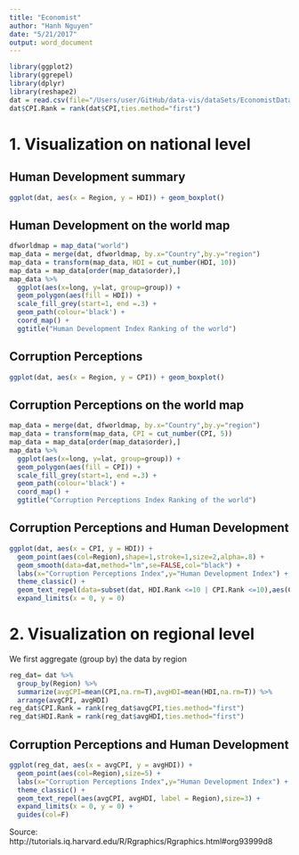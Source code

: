 ```yaml
---
title: "Economist"
author: "Hanh Nguyen"
date: "5/21/2017"
output: word_document
---
```


```r
library(ggplot2)
library(ggrepel)
library(dplyr)
library(reshape2)
dat = read.csv(file="/Users/user/GitHub/data-vis/dataSets/EconomistData.csv",header=TRUE)
dat$CPI.Rank = rank(dat$CPI,ties.method="first")
```

# 1. Visualization on national level  

## Human Development summary

```r
ggplot(dat, aes(x = Region, y = HDI)) + geom_boxplot()
```

## Human Development on the world map  

```r
dfworldmap = map_data("world")
map_data = merge(dat, dfworldmap, by.x="Country",by.y="region")
map_data = transform(map_data, HDI = cut_number(HDI, 10))
map_data = map_data[order(map_data$order),]
map_data %>%
  ggplot(aes(x=long, y=lat, group=group)) +
  geom_polygon(aes(fill = HDI)) +
  scale_fill_grey(start=1, end =.3) + 
  geom_path(colour='black') +
  coord_map() +
  ggtitle("Human Development Index Ranking of the world")
```

## Corruption Perceptions  

```r
ggplot(dat, aes(x = Region, y = CPI)) + geom_boxplot()
```

## Corruption Perceptions on the world map  

```r
map_data = merge(dat, dfworldmap, by.x="Country",by.y="region")
map_data = transform(map_data, CPI = cut_number(CPI, 5))
map_data = map_data[order(map_data$order),]
map_data %>%
  ggplot(aes(x=long, y=lat, group=group)) +
  geom_polygon(aes(fill = CPI)) +
  scale_fill_grey(start=1, end =.3) + 
  geom_path(colour='black') +
  coord_map() +
  ggtitle("Corruption Perceptions Index Ranking of the world")
```

## Corruption Perceptions and Human Development  
```r
ggplot(dat, aes(x = CPI, y = HDI)) + 
  geom_point(aes(col=Region),shape=1,stroke=1,size=2,alpha=.8) +
  geom_smooth(data=dat,method="lm",se=FALSE,col="black") +
  labs(x="Corruption Perceptions Index",y="Human Development Index") +
  theme_classic() +
  geom_text_repel(data=subset(dat, HDI.Rank <=10 | CPI.Rank <=10),aes(CPI, HDI, label = Country),size=2.5) +
  expand_limits(x = 0, y = 0)
```

# 2. Visualization on regional level 

We first aggregate (group by) the data by region  

```r
reg_dat= dat %>%
  group_by(Region) %>%
  summarize(avgCPI=mean(CPI,na.rm=T),avgHDI=mean(HDI,na.rm=T)) %>%
  arrange(avgCPI, avgHDI)
reg_dat$CPI.Rank = rank(reg_dat$avgCPI,ties.method="first")
reg_dat$HDI.Rank = rank(reg_dat$avgHDI,ties.method="first")
```

## Corruption Perceptions and Human Development  

```r
ggplot(reg_dat, aes(x = avgCPI, y = avgHDI)) + 
  geom_point(aes(col=Region),size=5) +
  labs(x="Corruption Perceptions Index",y="Human Development Index") +
  theme_classic() +
  geom_text_repel(aes(avgCPI, avgHDI, label = Region),size=3) + 
  expand_limits(x = 0, y = 0) +
  guides(col=F)
```

Source:  
http://tutorials.iq.harvard.edu/R/Rgraphics/Rgraphics.html#org93999d8

